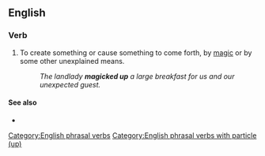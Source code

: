 ==English==

===Verb===
{{en-verb|magic<,magicking,magicked> up}}

# {{lb|en|colloquial|transitive}} To create something or cause something to come forth, by [[magic]] or by some other unexplained means.
#: ''The landlady '''magicked up''' a large breakfast for us and our unexpected guest.''

====See also====
* {{l|en|conjure}}
[[Category:English phrasal verbs]]
[[Category:English phrasal verbs with particle (up)]]